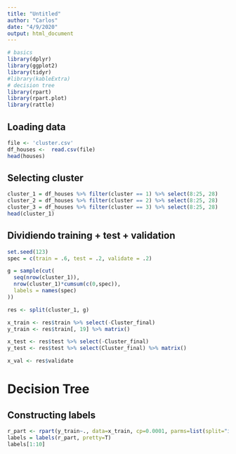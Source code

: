 ```yaml
---
title: "Untitled"
author: "Carlos"
date: "4/9/2020"
output: html_document
---
```


```r
# basics
library(dplyr)
library(ggplot2)
library(tidyr)
#library(kableExtra)
# decision tree
library(rpart)
library(rpart.plot)
library(rattle)
```


## Loading data
```r
file <- 'cluster.csv'
df_houses <-  read.csv(file)
head(houses)
```

## Selecting cluster
```r
cluster_1 = df_houses %>% filter(cluster == 1) %>% select(8:25, 28)
cluster_2 = df_houses %>% filter(cluster == 2) %>% select(8:25, 28)
cluster_3 = df_houses %>% filter(cluster == 3) %>% select(8:25, 28)
head(cluster_1)
```

## Dividiendo training + test + validation
```r
set.seed(123)
spec = c(train = .6, test = .2, validate = .2)

g = sample(cut(
  seq(nrow(cluster_1)), 
  nrow(cluster_1)*cumsum(c(0,spec)),
  labels = names(spec)
))

res <- split(cluster_1, g)

x_train <- res$train %>% select(-Cluster_final)
y_train <- res$train[, 19] %>% matrix()

x_test <- res$test %>% select(-Cluster_final)
y_test <- res$test %>% select(Cluster_final) %>% matrix()

x_val <- res$validate
```


# Decision Tree
## Constructing labels
```r
r_part <- rpart(y_train~., data=x_train, cp=0.0001, parms=list(split="information"))
labels = labels(r_part, pretty=T)
labels[1:10]
```